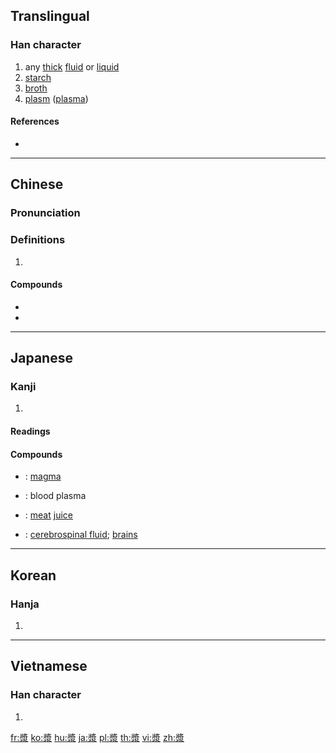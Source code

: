 {{also|浆}}
==Translingual==

===Han character===
{{Han char|rn=85|rad=水|as=11|sn=15|four=27232|canj=VIE|ids=⿱將水}}

# any [[thick]] [[fluid]] or [[liquid]]
# [[starch]]
# [[broth]]
# [[plasm]] ([[plasma]])

====References====
* {{Han ref|kx=0648.070|dkj=18185|dj=1058.030|hdz=31712.050|uh=6F3F}}

----

==Chinese==
{{zh-forms|s=浆}}

===Pronunciation===
{{zh-pron
|m=jiāng
|c=zoeng1
|h=pfs=
|md=
|mn=chiuⁿ
|w=
|mc=y
|oc=y
|cat=
}}

===Definitions===
{{zh-hanzi}}

# {{rfdef|lang=zh}}

====Compounds====
* {{zh-l|豆漿|tr=dòujiāng}}
* {{zh-l|岩漿|tr=yánjiàng}}

----

==Japanese==

===Kanji===
{{ja-kanji|grade=|rs=水11}}

# {{defn|lang=ja|sort=水11}}

====Readings====
{{ja-readings|goon=[[そう]] (sō)|kanon=[[しょう]] (shō)|kun=[[こんず]] (konzu)}}

====Compounds====
{{der-top|Compounds}}
* {{ja-r|岩漿|がんしょう}}: [[magma]]
* {{ja-r|血漿|けっしょう}}: blood plasma
* {{ja-r|肉漿|にくしょう}}: [[meat]] [[juice]]
* {{ja-r|脳漿|のうしょう}}: [[cerebrospinal fluid]]; [[brains]]
{{der-bottom}}

----

==Korean==

===Hanja===
{{ko-hanja|hangeul=장|eumhun=|rv=jang|mr=chang|y=cang}}

# {{defn|lang=ko|sort=水11}}

----

==Vietnamese==

===Han character===
{{vi-hantu|[[tương]]|rs=水11}}

# {{defn|lang=vi|sort=水11}}

[[fr:漿]]
[[ko:漿]]
[[hu:漿]]
[[ja:漿]]
[[pl:漿]]
[[th:漿]]
[[vi:漿]]
[[zh:漿]]